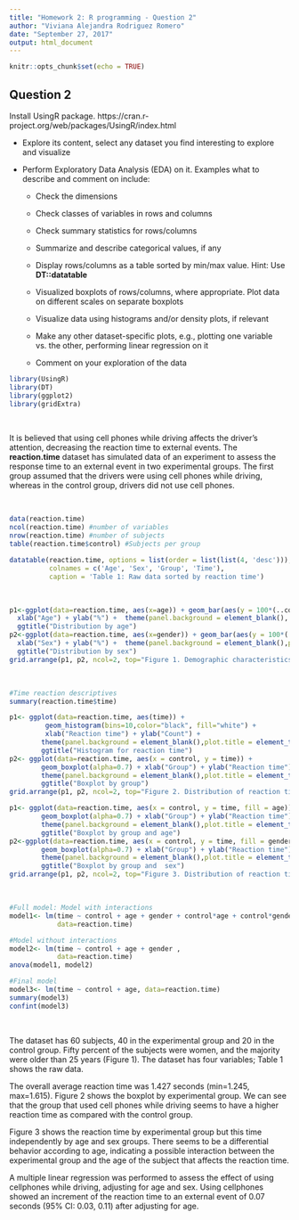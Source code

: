 ```yaml
---
title: "Homework 2: R programming - Question 2"
author: "Viviana Alejandra Rodriguez Romero"
date: "September 27, 2017"
output: html_document
---
```


```r
knitr::opts_chunk$set(echo = TRUE)
```

## Question 2   

Install UsingR package. https://cran.r-project.org/web/packages/UsingR/index.html     

* Explore its content, select any dataset you find interesting to explore and visualize     

* Perform Exploratory Data Analysis (EDA) on it. Examples what to describe and comment on include:    

    + Check the dimensions   

    + Check classes of variables in rows and columns   

    + Check summary statistics for rows/columns    

    + Summarize and describe categorical values, if any    

    + Display rows/columns as a table sorted by min/max value. Hint: Use **DT::datatable**    

    + Visualized boxplots of rows/columns, where appropriate. Plot data on different scales on separate boxplots     

    + Visualize data using histograms and/or density plots, if relevant     

    + Make any other dataset-specific plots, e.g., plotting one variable vs. the other, performing linear regression on it     

    + Comment on your exploration of the data
    
```r
library(UsingR)
library(DT)
library(ggplot2)
library(gridExtra)
```  

<br />    

It is believed that using cell phones while driving affects the driver's attention, decreasing the reaction time to external events. The **reaction.time** dataset has simulated data of an experiment to assess the response time to an external event in two experimental groups. The first group assumed that the drivers were using cell phones while driving, whereas in the control group, drivers did not use cell phones.         

<br />   

```r
data(reaction.time)
ncol(reaction.time) #number of variables
nrow(reaction.time) #number of subjects  
table(reaction.time$control) #Subjects per group

datatable(reaction.time, options = list(order = list(list(4, 'desc'))),
          colnames = c('Age', 'Sex', 'Group', 'Time'),
          caption = 'Table 1: Raw data sorted by reaction time')

```    

<br />      


```r
p1<-ggplot(data=reaction.time, aes(x=age)) + geom_bar(aes(y = 100*(..count..)/sum(..count..))) +
  xlab("Age") + ylab("%") +  theme(panel.background = element_blank(), plot.title = element_text(size=10, hjust = 0.5)) + 
  ggtitle("Distribution by age")
p2<-ggplot(data=reaction.time, aes(x=gender)) + geom_bar(aes(y = 100*(..count..)/sum(..count..))) +
  xlab("Sex") + ylab("%") +  theme(panel.background = element_blank(),plot.title = element_text(size=10, hjust = 0.5)) + 
  ggtitle("Distribution by sex")
grid.arrange(p1, p2, ncol=2, top="Figure 1. Demographic characteristics of the subjects under study ")
```   

<br />     


```r
#Time reaction descriptives
summary(reaction.time$time)

p1<- ggplot(data=reaction.time, aes(time)) +
         geom_histogram(bins=10,color="black", fill="white") + 
         xlab("Reaction time") + ylab("Count") + 
        theme(panel.background = element_blank(),plot.title = element_text(size=10, hjust = 0.5)) +
        ggtitle("Histogram for reaction time")
p2<- ggplot(data=reaction.time, aes(x = control, y = time)) +
        geom_boxplot(alpha=0.7) + xlab("Group") + ylab("Reaction time") + 
        theme(panel.background = element_blank(),plot.title = element_text(size=10, hjust = 0.5)) +
        ggtitle("Boxplot by group")
grid.arrange(p1, p2, ncol=2, top="Figure 2. Distribution of reaction time")

p1<- ggplot(data=reaction.time, aes(x = control, y = time, fill = age)) +
        geom_boxplot(alpha=0.7) + xlab("Group") + ylab("Reaction time") + 
        theme(panel.background = element_blank(),plot.title = element_text(size=10, hjust = 0.5)) +   
        ggtitle("Boxplot by group and age")
p2<-ggplot(data=reaction.time, aes(x = control, y = time, fill = gender)) +
        geom_boxplot(alpha=0.7) + xlab("Group") + ylab("Reaction time") + 
        theme(panel.background = element_blank(),plot.title = element_text(size=10, hjust = 0.5)) +   
        ggtitle("Boxplot by group and  sex")
grid.arrange(p1, p2, ncol=2, top="Figure 3. Distribution of reaction time by interactions with experimental group")
```  

<br />     

```r
#Full model: Model with interactions
model1<- lm(time ~ control + age + gender + control*age + control*gender,
            data=reaction.time)

#Model without interactions
model2<- lm(time ~ control + age + gender ,
            data=reaction.time)
anova(model1, model2)

#Final model
model3<- lm(time ~ control + age, data=reaction.time)
summary(model3)
confint(model3)
```  

<br />     

The dataset has 60 subjects, 40 in the experimental group and 20 in the control group. Fifty percent of the subjects were women, and the majority were older than 25 years (Figure 1). The dataset has four variables; Table 1 shows the raw data.     

The overall average reaction time was 1.427 seconds (min=1.245, max=1.615). Figure 2 shows the boxplot by experimental group. We can see that the group that used cell phones while driving seems to have a higher reaction time as compared with the control group.    

Figure 3 shows the reaction time by experimental group but this time independently by age and sex groups. There seems to be a differential behavior according to age, indicating a possible interaction between the experimental group and the age of the subject that affects the reaction time.

A multiple linear regression was performed to assess the effect of using cellphones while driving, adjusting for age and sex. Using cellphones showed an increment of the reaction time to an external event of 0.07 seconds (95% CI: 0.03, 0.11) after adjusting for age.      






